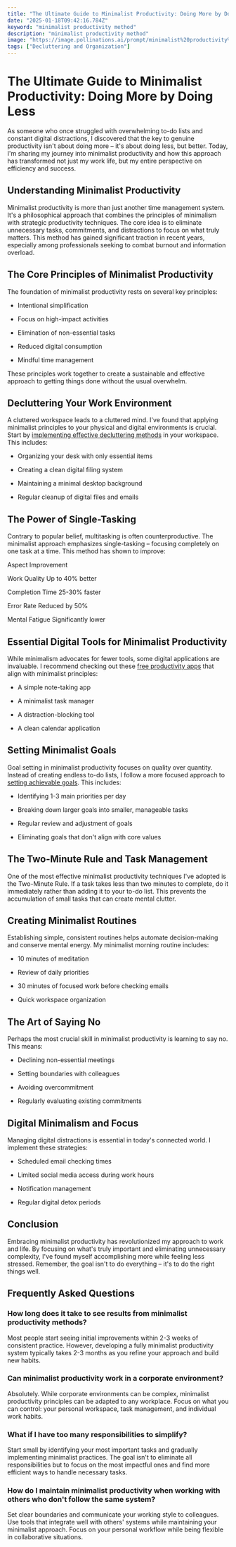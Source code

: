 ```yaml
---
title: "The Ultimate Guide to Minimalist Productivity: Doing More by Doing Less"
date: "2025-01-18T09:42:16.784Z"
keyword: "minimalist productivity method"
description: "minimalist productivity method"
image: "https://image.pollinations.ai/prompt/minimalist%20productivity%20method%2C%20realistic%20photo%2C%20high%20quality%2C%204k?width=1024&height=1024&nologo=true"
tags: ["Decluttering and Organization"]
---
```



# The Ultimate Guide to Minimalist Productivity: Doing More by Doing Less


As someone who once struggled with overwhelming to-do lists and constant digital distractions, I discovered that the key to genuine productivity isn't about doing more – it's about doing less, but better. Today, I'm sharing my journey into minimalist productivity and how this approach has transformed not just my work life, but my entire perspective on efficiency and success.



## Understanding Minimalist Productivity


Minimalist productivity is more than just another time management system. It's a philosophical approach that combines the principles of minimalism with strategic productivity techniques. The core idea is to eliminate unnecessary tasks, commitments, and distractions to focus on what truly matters. This method has gained significant traction in recent years, especially among professionals seeking to combat burnout and information overload.



## The Core Principles of Minimalist Productivity


The foundation of minimalist productivity rests on several key principles:




- Intentional simplification

- Focus on high-impact activities

- Elimination of non-essential tasks

- Reduced digital consumption

- Mindful time management



These principles work together to create a sustainable and effective approach to getting things done without the usual overwhelm.



## Decluttering Your Work Environment


A cluttered workspace leads to a cluttered mind. I've found that applying minimalist principles to your physical and digital environments is crucial. Start by [implementing effective decluttering methods](https://productivityprospect.com/blog/minimalist-decluttering-methods-for-working-professionals/) in your workspace. This includes:




- Organizing your desk with only essential items

- Creating a clean digital filing system

- Maintaining a minimal desktop background

- Regular cleanup of digital files and emails



## The Power of Single-Tasking


Contrary to popular belief, multitasking is often counterproductive. The minimalist approach emphasizes single-tasking – focusing completely on one task at a time. This method has shown to improve:





Aspect
Improvement


Work Quality
Up to 40% better


Completion Time
25-30% faster


Error Rate
Reduced by 50%


Mental Fatigue
Significantly lower





## Essential Digital Tools for Minimalist Productivity


While minimalism advocates for fewer tools, some digital applications are invaluable. I recommend checking out these [free productivity apps](https://productivityprospect.com/blog/best-free-productivity-apps-2024/) that align with minimalist principles:




- A simple note-taking app

- A minimalist task manager

- A distraction-blocking tool

- A clean calendar application



## Setting Minimalist Goals


Goal setting in minimalist productivity focuses on quality over quantity. Instead of creating endless to-do lists, I follow a more focused approach to [setting achievable goals](https://productivityprospect.com/blog/goal-setting-methods-for-improving-productivity-at-work/). This includes:




- Identifying 1-3 main priorities per day

- Breaking down larger goals into smaller, manageable tasks

- Regular review and adjustment of goals

- Eliminating goals that don't align with core values



## The Two-Minute Rule and Task Management


One of the most effective minimalist productivity techniques I've adopted is the Two-Minute Rule. If a task takes less than two minutes to complete, do it immediately rather than adding it to your to-do list. This prevents the accumulation of small tasks that can create mental clutter.



## Creating Minimalist Routines


Establishing simple, consistent routines helps automate decision-making and conserve mental energy. My minimalist morning routine includes:




- 10 minutes of meditation

- Review of daily priorities

- 30 minutes of focused work before checking emails

- Quick workspace organization



## The Art of Saying No


Perhaps the most crucial skill in minimalist productivity is learning to say no. This means:




- Declining non-essential meetings

- Setting boundaries with colleagues

- Avoiding overcommitment

- Regularly evaluating existing commitments



## Digital Minimalism and Focus


Managing digital distractions is essential in today's connected world. I implement these strategies:




- Scheduled email checking times

- Limited social media access during work hours

- Notification management

- Regular digital detox periods



## Conclusion


Embracing minimalist productivity has revolutionized my approach to work and life. By focusing on what's truly important and eliminating unnecessary complexity, I've found myself accomplishing more while feeling less stressed. Remember, the goal isn't to do everything – it's to do the right things well.



## Frequently Asked Questions


### How long does it take to see results from minimalist productivity methods?

Most people start seeing initial improvements within 2-3 weeks of consistent practice. However, developing a fully minimalist productivity system typically takes 2-3 months as you refine your approach and build new habits.



### Can minimalist productivity work in a corporate environment?

Absolutely. While corporate environments can be complex, minimalist productivity principles can be adapted to any workplace. Focus on what you can control: your personal workspace, task management, and individual work habits.



### What if I have too many responsibilities to simplify?

Start small by identifying your most important tasks and gradually implementing minimalist practices. The goal isn't to eliminate all responsibilities but to focus on the most impactful ones and find more efficient ways to handle necessary tasks.



### How do I maintain minimalist productivity when working with others who don't follow the same system?

Set clear boundaries and communicate your working style to colleagues. Use tools that integrate well with others' systems while maintaining your minimalist approach. Focus on your personal workflow while being flexible in collaborative situations.


